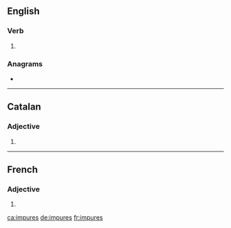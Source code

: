 ==English==

===Verb===
{{head|en|verb form}}

# {{en-third-person singular of|impure}}

===Anagrams===
* {{l|en|umpires}}

----

==Catalan==

===Adjective===
{{ca-adj-form}}

# {{feminine plural of|impur|lang=ca}}

----

==French==

===Adjective===
{{fr-adj-form}}

# {{feminine plural of|impur|lang=fr}}

[[ca:impures]]
[[de:impures]]
[[fr:impures]]